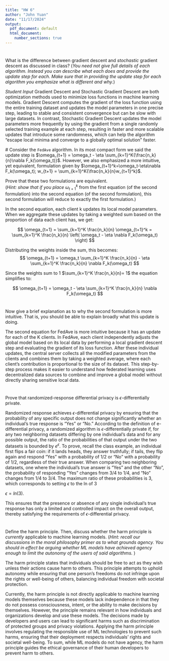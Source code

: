 ```yaml
---
title: "HW 6"
author: "John Yuan"
date: "11/17/2024"
output:
  pdf_document: default
  html_document:
    number_sections: true
---
```


# 

What is the difference between gradient descent and *stochastic* gradient descent as discussed in class? (*You need not give full details of each algorithm. Instead you can describe what each does and provide the update step for each. Make sure that in providing the update step for each algorithm you emphasize what is different and why.*)

*Student Input* Gradient Descent and Stochastic Gradient Descent are both optimization methods used to minimize loss functions in machine learning models. Gradient Descent computes the gradient of the loss function using the entire training dataset and updates the model parameters in one precise step, leading to stable and consistent convergence but can be slow with large datasets. In contrast, Stochastic Gradient Descent updates the model parameters more frequently by using the gradient from a single randomly selected training example at each step, resulting in faster and more scalable updates that introduce some randomness, which can help the algorithm "escape local minima and converge to a globally optimal solution" faster.

\# Consider the `FedAve` algorithm. In its most compact form we said the update step is $\omega_{t+1} = \omega_t - \eta \sum_{k=1}^K{\frac{n_k}{n}\nabla F_k(\omega_t)}$. However, we also emphasized a more intuitive, yet equivalent, formulation given by $\omega_{t+1}^k=\omega_t-\eta\nabla F_k(\omega_t); w_{t+1} = \sum_{k=1}^K{\frac{n_k}{n}w_{t+1}^k}$.

Prove that these two formulations are equivalent.\
(*Hint: show that if you place* $\omega_{t+1}^k$ from the first equation (of the second formulation) into the second equation (of the second formulation), this second formulation will reduce to exactly the first formulation.)

In the second equation, each client k updates its local model parameters. When we aggregate these updates by taking a weighted sum based on the proportion of data each client has, we get:

$$
\omega_{t+1} = \sum_{k=1}^K \frac{n_k}{n} \omega_{t+1}^k = \sum_{k=1}^K \frac{n_k}{n} \left( \omega_t - \eta \nabla F_k(\omega_t) \right)
$$

Distributing the weights inside the sum, this becomes: $$
\omega_{t+1} = \omega_t \sum_{k=1}^K \frac{n_k}{n} - \eta \sum_{k=1}^K \frac{n_k}{n} \nabla F_k(\omega_t)
$$

Since the weights sum to 1 $\sum_{k=1}^K \frac{n_k}{n}= 1$ the equation simplifies to:

$$
\omega_{t+1} = \omega_t - \eta \sum_{k=1}^K \frac{n_k}{n} \nabla F_k(\omega_t)
$$

# 

Now give a brief explanation as to why the second formulation is more intuitive. That is, you should be able to explain broadly what this update is doing.

The second equation for FedAve is more intuitive because it has an update for each of the K clients. In FedAve, each client independently adjusts the global model based on its local data by performing a local gradient descent step and evaluating the gradient of its loss function. After these individual updates, the central server collects all the modified parameters from the clients and combines them by taking a weighted average, where each client's contribution is proportional to the size of its dataset. This step-by-step process makes it easier to understand how federated learning uses decentralized data sources to combine and improve a global model without directly sharing sensitive local data.

# 

Prove that randomized-response differential privacy is $\epsilon$-differentially private.

Randomized response achieves $\epsilon$-differential privacy by ensuring that the probability of any specific output does not change significantly whether an individual's true response is "Yes" or "No." According to the definition of e-differential privacy, a randomized algorithm is $\epsilon$-differentially private if, for any two neighboring datasets differing by one individual's data and for any possible output, the ratio of the probabilities of that output under the two datasets is bounded by $e^\epsilon$. To prove, recall the class example, an individual first flips a fair coin: if it lands heads, they answer truthfully; if tails, they flip again and respond "Yes" with a probability of 1/2 or "No" with a probability of 1/2, regardless of their true answer. When comparing two neighboring datasets, one where the individual's true answer is "Yes" and the other "No", the probability of responding "Yes" changes from 3/4 to 1/4, and "No" changes from 1/4 to 3/4. The maximum ratio of these probabilities is 3, which corresponds to setting $\epsilon$ to the ln of 3

$\epsilon = ln(3)$.

This ensures that the presence or absence of any single individual's true response has only a limited and controlled impact on the overall output, thereby satisfying the requirements of $\epsilon$-differential privacy.

# 

Define the harm principle. Then, discuss whether the harm principle is *currently* applicable to machine learning models. (*Hint: recall our discussions in the moral philosophy primer as to what grounds agency. You should in effect be arguing whether ML models have achieved agency enough to limit the autonomy of the users of said algorithms.* )

The harm principle states that individuals should be free to act as they wish unless their actions cause harm to others. This principle attempts to uphold autonomy while ensuring that one person's freedoms do not infringe upon the rights or well-being of others, balancing individual freedom with societal protection.

Currently, the harm principle is not directly applicable to machine learning models themselves because these models lack independence in that they do not possess consciousness, intent, or the ability to make decisions by themselves. However, the principle remains relevant in how individuals and organizations develop and use these models. The decisions made by developers and users can lead to significant harms such as discrimination of protected groups and privacy violations. Applying the harm principle involves regulating the responsible use of ML technologies to prevent such harms, ensuring that their deployment respects individuals' rights and societal well-being. To sum, while ML models do not have agency, the harm principle guides the ethical governance of their human developers to prevent harm to others.
